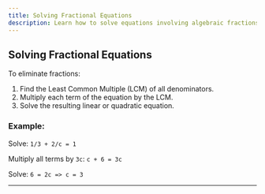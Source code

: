 ---
title: Solving Fractional Equations
description: Learn how to solve equations involving algebraic fractions.
---

## Solving Fractional Equations

To eliminate fractions:
1. Find the Least Common Multiple (LCM) of all denominators.
2. Multiply each term of the equation by the LCM.
3. Solve the resulting linear or quadratic equation.

### Example:
Solve:
`
1/3 + 2/c = 1
`

Multiply all terms by `3c`:
`
c + 6 = 3c
`

Solve:
`
6 = 2c => c = 3
`

---
